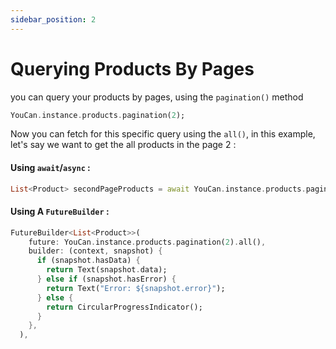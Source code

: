 ```yaml
---
sidebar_position: 2
---
```


# Querying Products By Pages

you can query your products by pages, using the `pagination()` method

```dart
YouCan.instance.products.pagination(2);
```

Now you can fetch for this specific query using the `all()`, in this example, let's say we want to get the all products in the page 2 :

#### Using `await`/`async` :

```dart
List<Product> secondPageProducts = await YouCan.instance.products.pagination(2).all();
```

#### Using A `FutureBuilder` :

```dart
FutureBuilder<List<Product>>(
    future: YouCan.instance.products.pagination(2).all(),
    builder: (context, snapshot) {
      if (snapshot.hasData) {
        return Text(snapshot.data);
      } else if (snapshot.hasError) {
        return Text("Error: ${snapshot.error}");
      } else {
        return CircularProgressIndicator();
      }
    },
  ),

```

